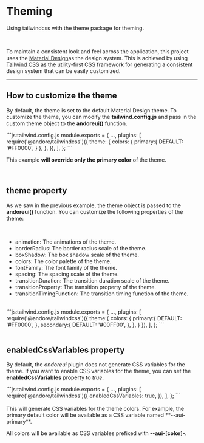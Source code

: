
# Theming

Using tailwindcss with the theme package for theming.

<br/>

To maintain a consistent look and feel across the application, this project uses the <span className="underline">[Material Design](https://material.io/design)</span>as the design system.
This is achieved by using <span className="underline">[Tailwind CSS](https://tailwindcss.com)</span> as the utility-first CSS framework for generating a consistent design system that can be easily customized.

---

## How to customize the theme

By default, the theme is set to the default Material Design theme. To customize the theme, you can modify the **tailwind.config.js** and pass in the custom theme object to the **andoreui()** function.

<div className="code-block mt-4">
```js:tailwind.config.js
module.exports = {
  ...,
  plugins: [
    require('@andore/tailwindcss')({
      theme: {
        colors: {
          primary:{
            DEFAULT: '#FF0000',
          }
        },
      },
    }),
  ],
};
```
</div>

This example **will override only the primary color** of the theme.

<br/>

## theme property

As we saw in the previous example, the theme object is passed to the **andoreui()** function. You can customize the following properties of the theme:

<br/>

- <Link href={'/docs/animation'} className='underline'>animation</Link>:  The animations of the theme.
- <Link href={'/docs/border-radius'} className='underline'>borderRadius</Link>:  The border radius scale of the theme.
- <Link href={'/docs/box-shadow'} className='underline'>boxShadow</Link>:  The box shadow scale of the theme.
- <Link href={'/docs/colors'} className='underline'>colors</Link>:  The color palette of the theme.
- <Link href={'/docs/font-family'} className='underline'>fontFamily</Link>:  The font family of the theme.
- <Link href={'/docs/spacing'} className='underline'>spacing</Link>:  The spacing scale of the theme.
- <Link href={'/docs/transition-duration'} className='underline'>transitionDuration</Link>:  The transition duration scale of the theme.
- <Link href={'/docs/transition-property'} className='underline'>transitionProperty</Link>:  The transition property of the theme.
- <Link href={'/docs/transition-timing-function'} className='underline'>transitionTimingFunction</Link>:  The transition timing function of the theme.

<br/>

<div className="code-block mt-4">
```js:tailwind.config.js
module.exports = {
    ...,
    plugins: [
        require('@andore/tailwindcss')({
            theme:{
                colors: {
                    primary:{
                        DEFAULT: '#FF0000',
                    },
                    secondary:{
                        DEFAULT: '#00FF00',
                    },
                },
            }
        }),
    ],
};
```
</div>

<br/>

## enabledCssVariables property

By default, the *andoreui* plugin does not generate CSS variables for the theme. If you want to enable CSS variables for the theme, you can set the **enabledCssVariables** property to *true*.

<div className="code-block mt-4">
```js:tailwind.config.js
module.exports = {
  ...,
  plugins: [
    require('@andore/tailwindcss')({
      enabledCssVariables: true,
    }),
  ],
};
```
</div>

<br/>
This will generate CSS variables for the theme colors. For example, the primary default color will be available as a CSS variable named **--aui-primary**.


All colors will be available as CSS variables prefixed with **--aui-[color]-**.
